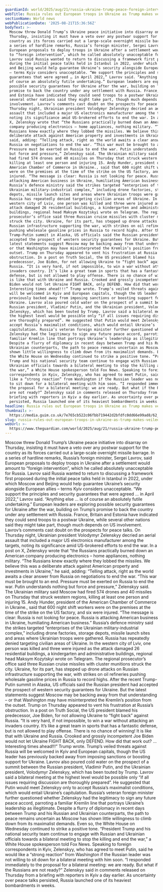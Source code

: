 ```yaml
---
guardianId: world/2025/aug/21/russia-ukraine-trump-peace-foreign-intervention-veto-demand
webTitle: Russia rules out European troops in Ukraine as Trump makes veiled threats
sectionName: World news
webPublicationDate: '2025-08-21T15:36:56Z'
bodyText: >-
  Moscow threw Donald Trump’s Ukraine peace initiative into disarray on
  Thursday, insisting it must have a veto over any postwar support for the
  country as its forces carried out a large-scale overnight missile barrage. In
  a series of hardline remarks, Russia’s foreign minister, Sergei Lavrov, said
  European proposals to deploy troops in Ukraine after a settlement would amount
  to “foreign intervention”, which he called absolutely unacceptable for Russia.
  Lavrov said Russia wanted to return to discussing a framework first proposed
  during the initial peace talks held in Istanbul in 2022, under which Moscow
  and Beijing would help guarantee Ukraine’s security alongside European allies
  – terms Kyiv considers unacceptable. “We support the principles and security
  guarantees that were agreed … in April 2022,” Lavrov said. “Anything else … is
  of course an absolutely futile undertaking.” European leaders are exploring
  possible security guarantees for Ukraine after the war, building on Trump’s
  promise to back the country under any settlement with Russia. France, Britain
  and Estonia have indicated they could send troops to a postwar Ukraine, while
  several other nations said they might take part, though much depends on US
  involvement. Lavrov’s comments cast doubt on the prospects for peace talks. On
  Thursday night, Ukrainian president Volodymyr Zelenskyy decried an aerial
  assault that included a major US electronics manufacturer among the targets,
  noting its significance amid US-brokered efforts to end the war. In a post on
  X, Zelenskyy wrote that “the Russians practically burned down an American
  company producing electronics – home appliances, nothing military. “The
  Russians knew exactly where they lobbed the missiles. We believe this was a
  deliberate attack against American property and investments in Ukraine,” he
  said, adding: “Telling attack, right as the world awaits a clear answer from
  Russia on negotiations to end the war. “This war must be brought to an end.
  Pressure must be exerted on Russia to end the war. Putin understands nothing
  but force and pressure,” Zelenskyy said. The Ukrainian military said Moscow
  had fired 574 drones and 40 missiles on Thursday that struck western regions,
  killing at least one person and injuring 15. Andy Hunder, president of the
  American Chamber of Commerce in Ukraine., said that 600 night shift workers
  were on the premises at the time of the strike on the US factory, and six were
  injured. “The message is clear: Russia is not looking for peace. Russia is
  attacking American business in Ukraine, humiliating American business.”
  Russia’s defence ministry said the strikes targeted “enterprises of the
  Ukrainian military-industrial complex,” including drone factories, storage
  depots, missile launch sites and areas where Ukrainian troops were gathered.
  Russia has repeatedly denied targeting civilian areas of Ukraine. In the
  western city of Lviv, one person was killed and three were injured as the
  attack damaged 26 residential buildings, a kindergarten and administrative
  buildings, regional head Maksym Kozytskyi wrote on Telegram. The regional
  prosecutor’s office said three Russian cruise missiles with cluster munitions
  struck the city. Ukraine, for its part, has stepped up drone attacks on
  Russian infrastructure supporting the war, with strikes on oil refineries
  pushing wholesale gasoline prices in Russia to record highs. After the recent
  Trump-Putin summit in Alaska, US officials said the Russian president had
  accepted the prospect of western security guarantees for Ukraine. But the
  latest statements suggest Moscow may be backing away from that understanding –
  or that Washington may have misinterpreted the Kremlin’s position from the
  outset. Trump on Thursday appeared to vent his frustration at Russia’s
  obstruction. In a post on Truth Social, the US president blamed his
  predecessor, Joe Biden, for not allowing Ukraine to “fight back” against
  Russia. “It is very hard, if not impossible, to win a war without attacking an
  invaders country. It’s like a great team in sports that has a fantastic
  defense, but is not allowed to play offense. There is no chance of winning! It
  is like that with Ukraine and Russia. Crooked and grossly incompetent Joe
  Biden would not let Ukraine FIGHT BACK, only DEFEND. How did that work out? …
  Interesting times ahead!!!” Trump wrote. Trump’s veiled threats against Russia
  will be welcomed in Kyiv and European capitals, though the US leader has
  previously backed away from imposing sanctions or boosting support for
  Ukraine. Lavrov also poured cold water on the prospect of a summit between the
  Russian president, Vladimir Putin, and the Ukrainian president, Volodymyr
  Zelenskyy, which has been touted by Trump. Lavrov said a bilateral meeting at
  the highest level would be possible only “if all issues requiring discussion
  are thoroughly prepared”. He suggested that Putin would meet Zelenskyy only to
  accept Russia’s maximalist conditions, which would entail Ukraine’s
  capitulation. Russia’s veteran foreign minister further questioned whether
  Zelenskyy had the legitimacy to sign any future peace accord, parroting a
  familiar Kremlin line that portrays Ukraine’s leadership as illegitimate.
  Despite a flurry of diplomacy in recent days between Trump and his Russian and
  Ukrainian counterparts, the path to peace remains uncertain as Moscow has
  shown little willingness to climb down from its maximalist demands. Even so,
  the White House on Wednesday continued to strike a positive tone. “President
  Trump and his national security team continue to engage with Russian and
  Ukrainian officials towards a bilateral meeting to stop the killing and end
  the war,” a White House spokesperson told Fox News. Speaking to foreign
  correspondents in Kyiv, Zelenskyy, who has agreed to meet Putin, said he would
  like a “strong reaction” from Washington if the Russian leader was not willing
  to sit down for a bilateral meeting with him soon. “I responded immediately to
  the proposal for a bilateral meeting: we are ready. But what if the Russians
  are not ready?” Zelenskyy said in comments released on Thursday from a
  briefing with reporters in Kyiv a day earlier. As uncertainty over peace talks
  persisted, Russia launched one of its heaviest bombardments in weeks.
headline: Russia rules out European troops in Ukraine as Trump makes veiled threats
thumbnail: >-
  https://media.guim.co.uk/7e765cb522c06fbb719442d2bfdfc0dd66e99ad8/62_0_4164_3333/500.jpg
slug: russia-rules-out-european-troops-in-ukraine-as-trump-makes-veiled-threats
webUrl: >-
  https://www.theguardian.com/world/2025/aug/21/russia-ukraine-trump-peace-foreign-intervention-veto-demand
---
```

Moscow threw Donald Trump’s Ukraine peace initiative into disarray on Thursday, insisting it must have a veto over any postwar support for the country as its forces carried out a large-scale overnight missile barrage. In a series of hardline remarks, Russia’s foreign minister, Sergei Lavrov, said European proposals to deploy troops in Ukraine after a settlement would amount to “foreign intervention”, which he called absolutely unacceptable for Russia. Lavrov said Russia wanted to return to discussing a framework first proposed during the initial peace talks held in Istanbul in 2022, under which Moscow and Beijing would help guarantee Ukraine’s security alongside European allies – terms Kyiv considers unacceptable. “We support the principles and security guarantees that were agreed … in April 2022,” Lavrov said. “Anything else … is of course an absolutely futile undertaking.” European leaders are exploring possible security guarantees for Ukraine after the war, building on Trump’s promise to back the country under any settlement with Russia. France, Britain and Estonia have indicated they could send troops to a postwar Ukraine, while several other nations said they might take part, though much depends on US involvement. Lavrov’s comments cast doubt on the prospects for peace talks. On Thursday night, Ukrainian president Volodymyr Zelenskyy decried an aerial assault that included a major US electronics manufacturer among the targets, noting its significance amid US-brokered efforts to end the war. In a post on X, Zelenskyy wrote that “the Russians practically burned down an American company producing electronics – home appliances, nothing military. “The Russians knew exactly where they lobbed the missiles. We believe this was a deliberate attack against American property and investments in Ukraine,” he said, adding: “Telling attack, right as the world awaits a clear answer from Russia on negotiations to end the war. “This war must be brought to an end. Pressure must be exerted on Russia to end the war. Putin understands nothing but force and pressure,” Zelenskyy said. The Ukrainian military said Moscow had fired 574 drones and 40 missiles on Thursday that struck western regions, killing at least one person and injuring 15. Andy Hunder, president of the American Chamber of Commerce in Ukraine., said that 600 night shift workers were on the premises at the time of the strike on the US factory, and six were injured. “The message is clear: Russia is not looking for peace. Russia is attacking American business in Ukraine, humiliating American business.” Russia’s defence ministry said the strikes targeted “enterprises of the Ukrainian military-industrial complex,” including drone factories, storage depots, missile launch sites and areas where Ukrainian troops were gathered. Russia has repeatedly denied targeting civilian areas of Ukraine. In the western city of Lviv, one person was killed and three were injured as the attack damaged 26 residential buildings, a kindergarten and administrative buildings, regional head Maksym Kozytskyi wrote on Telegram. The regional prosecutor’s office said three Russian cruise missiles with cluster munitions struck the city. Ukraine, for its part, has stepped up drone attacks on Russian infrastructure supporting the war, with strikes on oil refineries pushing wholesale gasoline prices in Russia to record highs. After the recent Trump-Putin summit in Alaska, US officials said the Russian president had accepted the prospect of western security guarantees for Ukraine. But the latest statements suggest Moscow may be backing away from that understanding – or that Washington may have misinterpreted the Kremlin’s position from the outset. Trump on Thursday appeared to vent his frustration at Russia’s obstruction. In a post on Truth Social, the US president blamed his predecessor, Joe Biden, for not allowing Ukraine to “fight back” against Russia. “It is very hard, if not impossible, to win a war without attacking an invaders country. It’s like a great team in sports that has a fantastic defense, but is not allowed to play offense. There is no chance of winning! It is like that with Ukraine and Russia. Crooked and grossly incompetent Joe Biden would not let Ukraine FIGHT BACK, only DEFEND. How did that work out? … Interesting times ahead!!!” Trump wrote. Trump’s veiled threats against Russia will be welcomed in Kyiv and European capitals, though the US leader has previously backed away from imposing sanctions or boosting support for Ukraine. Lavrov also poured cold water on the prospect of a summit between the Russian president, Vladimir Putin, and the Ukrainian president, Volodymyr Zelenskyy, which has been touted by Trump. Lavrov said a bilateral meeting at the highest level would be possible only “if all issues requiring discussion are thoroughly prepared”. He suggested that Putin would meet Zelenskyy only to accept Russia’s maximalist conditions, which would entail Ukraine’s capitulation. Russia’s veteran foreign minister further questioned whether Zelenskyy had the legitimacy to sign any future peace accord, parroting a familiar Kremlin line that portrays Ukraine’s leadership as illegitimate. Despite a flurry of diplomacy in recent days between Trump and his Russian and Ukrainian counterparts, the path to peace remains uncertain as Moscow has shown little willingness to climb down from its maximalist demands. Even so, the White House on Wednesday continued to strike a positive tone. “President Trump and his national security team continue to engage with Russian and Ukrainian officials towards a bilateral meeting to stop the killing and end the war,” a White House spokesperson told Fox News. Speaking to foreign correspondents in Kyiv, Zelenskyy, who has agreed to meet Putin, said he would like a “strong reaction” from Washington if the Russian leader was not willing to sit down for a bilateral meeting with him soon. “I responded immediately to the proposal for a bilateral meeting: we are ready. But what if the Russians are not ready?” Zelenskyy said in comments released on Thursday from a briefing with reporters in Kyiv a day earlier. As uncertainty over peace talks persisted, Russia launched one of its heaviest bombardments in weeks.
